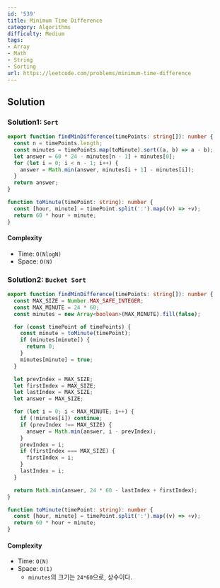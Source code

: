 ```yaml
---
id: '539'
title: Minimum Time Difference
category: Algorithms
difficulty: Medium
tags:
- Array
- Math
- String
- Sorting
url: https://leetcode.com/problems/minimum-time-difference
---
```


## Solution

### Solution1: `Sort`

```typescript filename="solution.ts" copy
export function findMinDifference(timePoints: string[]): number {
  const n = timePoints.length;
  const minutes = timePoints.map(toMinute).sort((a, b) => a - b);
  let answer = 60 * 24 - minutes[n - 1] + minutes[0];
  for (let i = 0; i < n - 1; i++) {
    answer = Math.min(answer, minutes[i + 1] - minutes[i]);
  }
  return answer;
}

function toMinute(timePoint: string): number {
  const [hour, minute] = timePoint.split(':').map((v) => +v);
  return 60 * hour + minute;
}
```

#### Complexity

- Time: `O(NlogN)`
- Space: `O(N)`

### Solution2: `Bucket Sort`

```typescript filename="solution.ts" copy
export function findMinDifference(timePoints: string[]): number {
  const MAX_SIZE = Number.MAX_SAFE_INTEGER;
  const MAX_MINUTE = 24 * 60;
  const minutes = new Array<boolean>(MAX_MINUTE).fill(false);

  for (const timePoint of timePoints) {
    const minute = toMinute(timePoint);
    if (minutes[minute]) {
      return 0;
    }
    minutes[minute] = true;
  }

  let prevIndex = MAX_SIZE;
  let firstIndex = MAX_SIZE;
  let lastIndex = MAX_SIZE;
  let answer = MAX_SIZE;

  for (let i = 0; i < MAX_MINUTE; i++) {
    if (!minutes[i]) continue;
    if (prevIndex !== MAX_SIZE) {
      answer = Math.min(answer, i - prevIndex);
    }
    prevIndex = i;
    if (firstIndex === MAX_SIZE) {
      firstIndex = i;
    }
    lastIndex = i;
  }

  return Math.min(answer, 24 * 60 - lastIndex + firstIndex);
}

function toMinute(timePoint: string): number {
  const [hour, minute] = timePoint.split(':').map((v) => +v);
  return 60 * hour + minute;
}
```

#### Complexity

- Time: `O(N)`
- Space: `O(1)`
  - `minutes`의 크기는 `24*60`으로, 상수이다.

